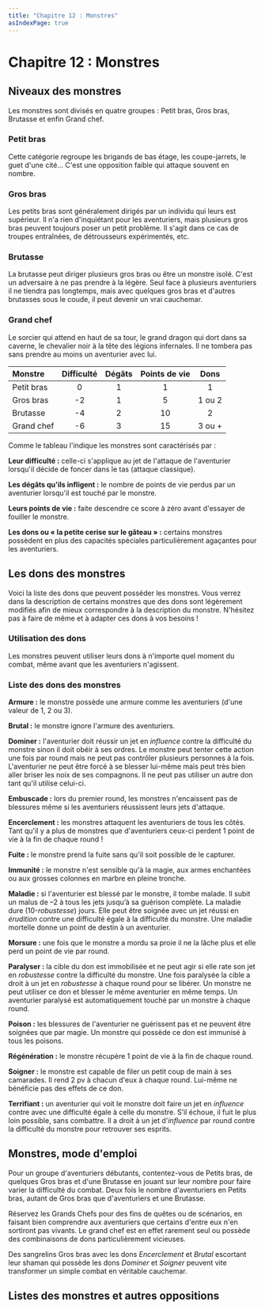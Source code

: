 ```yaml
---
title: "Chapitre 12 : Monstres"
asIndexPage: true
---
```


# Chapitre 12 : Monstres

## Niveaux des monstres

Les monstres sont divisés en quatre groupes : Petit bras, Gros bras, Brutasse et enfin Grand chef.

### Petit bras

Cette catégorie regroupe les brigands de bas étage, les coupe-jarrets, le guet d'une cité... C'est une opposition faible qui attaque souvent en nombre.

### Gros bras

Les petits bras sont généralement dirigés par un individu qui leurs est supérieur. Il n'a rien d'inquiétant pour les aventuriers, mais plusieurs gros bras peuvent toujours poser un petit problème. Il s'agit dans ce cas de troupes entraînées, de détrousseurs expérimentés, etc.

### Brutasse

La brutasse peut diriger plusieurs gros bras ou être un monstre isolé. C'est un adversaire à ne pas prendre à la légère. Seul face à plusieurs aventuriers il ne tiendra pas longtemps, mais avec quelques gros bras et d'autres brutasses sous le coude, il peut devenir un vrai cauchemar.

### Grand chef

Le sorcier qui attend en haut de sa tour, le grand dragon qui dort dans sa caverne, le chevalier noir à la tête des légions infernales. Il ne tombera pas sans prendre au moins un aventurier avec lui.

| Monstre    | Difficulté | Dégâts | Points de vie |  Dons  |
| :--------- | :--------: | :----: | :-----------: | :----: |
| Petit bras |     0      |   1    |       1       |   1    |
| Gros bras  |     -2     |   1    |       5       | 1 ou 2 |
| Brutasse   |     -4     |   2    |      10       |   2    |
| Grand chef |     -6     |   3    |      15       | 3 ou + |

Comme le tableau l'indique les monstres sont caractérisés par :

**Leur difficulté :** celle-ci s'applique au jet de l'attaque de l'aventurier lorsqu'il décide de foncer dans le tas (attaque classique).

**Les dégâts qu'ils infligent :** le nombre de points de vie perdus par un aventurier lorsqu'il est touché par le monstre.

**Leurs points de vie :** faite descendre ce score à zéro avant d'essayer de fouiller le monstre.

**Les dons ou « la petite cerise sur le gâteau » :** certains monstres possèdent en plus des capacités spéciales particulièrement agaçantes pour les aventuriers.

## Les dons des monstres

Voici la liste des dons que peuvent posséder les monstres. Vous verrez dans la description de certains monstres que des dons sont légèrement modifiés afin de mieux correspondre à la description du monstre. N'hésitez pas à faire de même et à adapter ces dons à vos besoins !

### Utilisation des dons

Les monstres peuvent utiliser leurs dons à n'importe quel moment du combat, même avant que les aventuriers n'agissent.

### Liste des dons des monstres

**Armure :** le monstre possède une armure comme les aventuriers (d'une valeur de 1, 2 ou 3).

**Brutal :** le monstre ignore l'armure des aventuriers.

**Dominer :** l'aventurier doit réussir un jet en _influence_ contre la difficulté du monstre sinon il doit obéir à ses ordres. Le monstre peut tenter cette action une fois par round mais ne peut pas contrôler plusieurs personnes à la fois. L'aventurier ne peut être forcé à se blesser lui-même mais peut très bien aller briser les noix de ses compagnons. Il ne peut pas utiliser un autre don tant qu'il utilise celui-ci.

**Embuscade :** lors du premier round, les monstres n'encaissent pas de blessures même si les aventuriers réussissent leurs jets d'attaque.

**Encerclement :** les monstres attaquent les aventuriers de tous les côtés. Tant qu'il y a plus de monstres que d'aventuriers ceux-ci perdent 1 point de vie à la fin de chaque round !

**Fuite :** le monstre prend la fuite sans qu'il soit possible de le capturer.

**Immunité :** le monstre n'est sensible qu'à la magie, aux armes enchantées ou aux grosses colonnes en marbre en pleine tronche.

**Maladie :** si l'aventurier est blessé par le monstre, il tombe malade. Il subit un malus de –2 à tous les jets jusqu’à sa guérison complète. La maladie dure (10-_robustesse_) jours. Elle peut être soignée avec un jet réussi en _érudition_ contre une difficulté égale à la difficulté du monstre. Une maladie mortelle donne un point de destin à un aventurier.

**Morsure :** une fois que le monstre a mordu sa proie il ne la lâche plus et elle perd un point de vie par round.

**Paralyser :** la cible du don est immobilisée et ne peut agir si elle rate son jet en _robustesse_ contre la difficulté du monstre. Une fois paralysée la cible a droit à un jet en _robustesse_ à chaque round pour se libérer. Un monstre ne peut utiliser ce don et blesser le même aventurier en même temps. Un aventurier paralysé est automatiquement touché par un monstre à chaque round.

**Poison :** les blessures de l'aventurier ne guérissent pas et ne peuvent être soignées que par magie. Un monstre qui possède ce don est immunisé à tous les poisons.

**Régénération :** le monstre récupère 1 point de vie à la fin de chaque round.

**Soigner :** le monstre est capable de filer un petit coup de main à ses camarades. Il rend 2 pv à chacun d'eux à chaque round. Lui-même ne bénéficie pas des effets de ce don.

**Terrifiant :** un aventurier qui voit le monstre doit faire un jet en _influence_ contre avec une difficulté égale à celle du monstre. S’il échoue, il fuit le plus loin possible, sans combattre. Il a droit à un jet d'_influence_ par round contre la difficulté du monstre pour retrouver ses esprits.

## Monstres, mode d'emploi

Pour un groupe d'aventuriers débutants, contentez-vous de Petits bras, de quelques Gros bras et d'une Brutasse en jouant sur leur nombre pour faire varier la difficulté du combat. Deux fois le nombre d'aventuriers en Petits bras, autant de Gros bras que d'aventuriers et une Brutasse.

Réservez les Grands Chefs pour des fins de quêtes ou de scénarios, en faisant bien comprendre aux aventuriers que certains d'entre eux n'en sortiront pas vivants. Le grand chef est en effet rarement seul ou possède des combinaisons de dons particulièrement vicieuses.

Des sangrelins Gros bras avec les dons _Encerclement_ et _Brutal_ escortant leur shaman qui possède les dons _Dominer_ et _Soigner_ peuvent vite transformer un simple combat en véritable cauchemar.

## Listes des monstres et autres oppositions


<Cards>
  <Cards.Card title="Monstres" href="/monstres/liste-des-monstres" />
  <Cards.Card title="Humanoïdes" href="/monstres/liste-des-humanoides" />
  <Cards.Card title="Animaux" href="/monstres/liste-des-animaux" />
</Cards>
